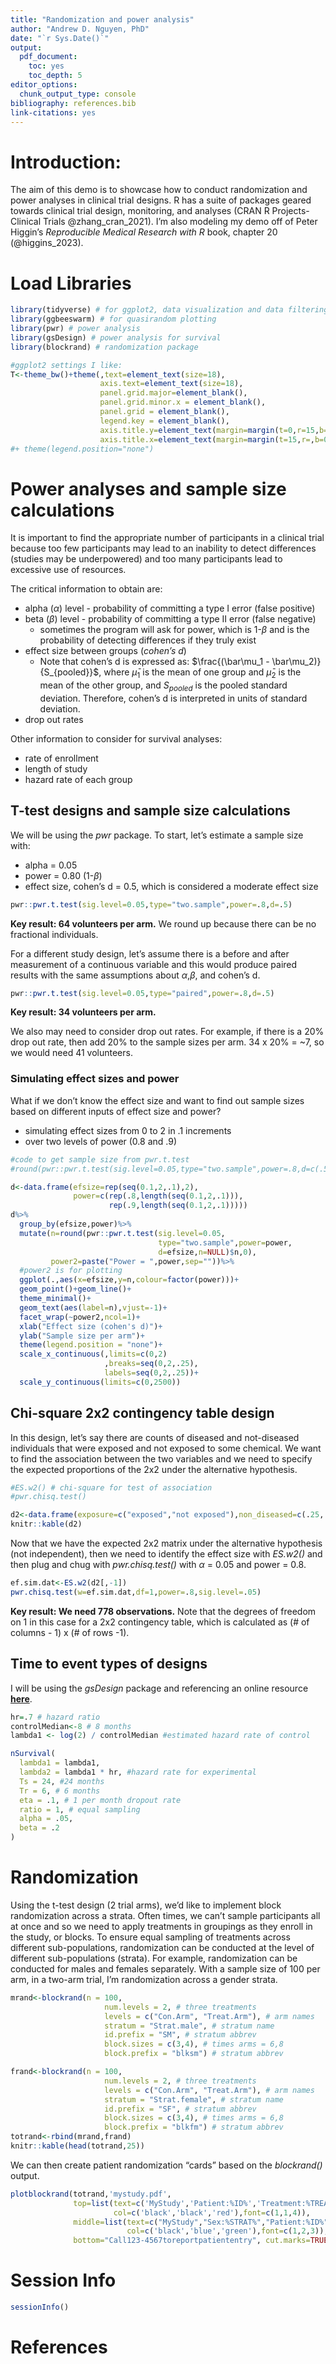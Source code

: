 ```yaml
---
title: "Randomization and power analysis"
author: "Andrew D. Nguyen, PhD"
date: "`r Sys.Date()`"
output:
  pdf_document:
    toc: yes
    toc_depth: 5
editor_options: 
  chunk_output_type: console
bibliography: references.bib
link-citations: yes
---
```


\newpage

# Introduction:  

The aim of this demo is to showcase how to conduct randomization and power analyses in clinical trial designs. R has a suite of packages geared towards clinical trial design, monitoring, and analyses (CRAN R Projects- Clinical Trials @zhang_cran_2021). I'm also modeling my demo off of Peter Higgin's *Reproducible Medical Research with R* book, chapter 20 (@higgins_2023). 

# Load Libraries  

```r
library(tidyverse) # for ggplot2, data visualization and data filtering with dplyr 
library(ggbeeswarm) # for quasirandom plotting
library(pwr) # power analysis
library(gsDesign) # power analysis for survival
library(blockrand) # randomization package

#ggplot2 settings I like: 
T<-theme_bw()+theme(,text=element_text(size=18),
                    axis.text=element_text(size=18),
                    panel.grid.major=element_blank(),
                    panel.grid.minor.x = element_blank(),
                    panel.grid = element_blank(),
                    legend.key = element_blank(),
                    axis.title.y=element_text(margin=margin(t=0,r=15,b=0,l=0)),
                    axis.title.x=element_text(margin=margin(t=15,r=,b=0,l=0)))
#+ theme(legend.position="none")
```

# Power analyses and sample size calculations  

It is important to find the appropriate number of participants in a clinical trial because too few participants may lead to an inability to detect differences (studies may be underpowered) and too many participants lead to excessive use of resources. 

The critical information to obtain are:   

* alpha ($\alpha$) level - probability of committing a type I error (false positive)  
* beta ($\beta$) level - probability of committing a type II error (false negative)   
  * sometimes the program will ask for power, which is 1-$\beta$ and is the probability of detecting differences if they truly exist    
* effect size between groups (*cohen's d*)  
  * Note that cohen's d is expressed as: $\frac{(\bar\mu_1 - \bar\mu_2)}{S_{pooled}}$, where $\bar\mu_1$ is the mean of one group and $\bar\mu_2$ is the mean of the other group, and $S_{pooled}$ is the pooled standard deviation. Therefore, cohen's d is interpreted in units of standard deviation.    
* drop out rates  

Other information to consider for survival analyses:  

* rate of enrollment  
* length of study  
* hazard rate of each group   



## T-test designs and sample size calculations     

We will be using the *pwr* package. To start, let's estimate a sample size with:  

* alpha = 0.05   
* power = 0.80 (1-$\beta$)  
* effect size, cohen's d  = 0.5, which is considered a moderate effect size


```r
pwr::pwr.t.test(sig.level=0.05,type="two.sample",power=.8,d=.5)

```

**Key result: 64 volunteers per arm.** We round up because there can be no fractional individuals.   

For a different study design, let's assume there is a before and after measurement of a continuous variable and this would produce paired results with the same assumptions about $\alpha$,$\beta$, and cohen's d.  

```r
pwr::pwr.t.test(sig.level=0.05,type="paired",power=.8,d=.5)
```

**Key result: 34 volunteers per arm.**  

We also may need to consider drop out rates. For example, if there is a 20% drop out rate, then add 20% to the sample sizes per arm. 34 x 20% = ~7, so we would need 41 volunteers.  

### Simulating effect sizes and power 

What if we don't know the effect size and want to find out sample sizes based on different inputs of effect size and power?  

* simulating effect sizes from 0 to 2 in .1 increments   
* over two levels of power (0.8 and .9)   

```r
#code to get sample size from pwr.t.test
#round(pwr::pwr.t.test(sig.level=0.05,type="two.sample",power=.8,d=c(.5),n=NULL)$n,0)

d<-data.frame(efsize=rep(seq(0.1,2,.1),2),
              power=c(rep(.8,length(seq(0.1,2,.1))),
                      rep(.9,length(seq(0.1,2,.1)))))
d%>%
  group_by(efsize,power)%>%
  mutate(n=round(pwr::pwr.t.test(sig.level=0.05,
                                 type="two.sample",power=power,
                                 d=efsize,n=NULL)$n,0),
         power2=paste("Power = ",power,sep=""))%>%
  #power2 is for plotting
  ggplot(.,aes(x=efsize,y=n,colour=factor(power)))+
  geom_point()+geom_line()+
  theme_minimal()+
  geom_text(aes(label=n),vjust=-1)+
  facet_wrap(~power2,ncol=1)+
  xlab("Effect size (cohen's d)")+
  ylab("Sample size per arm")+
  theme(legend.position = "none")+
  scale_x_continuous(,limits=c(0,2)
                     ,breaks=seq(0,2,.25),
                     labels=seq(0,2,.25))+
  scale_y_continuous(limits=c(0,2500))

```


## Chi-square 2x2 contingency table design   

In this design, let's say there are counts of diseased and not-diseased individuals that were exposed and not exposed to some chemical. We want to find the association between the two variables and we need to specify the expected proportions of the 2x2 under the alternative hypothesis. 

```r
#ES.w2() # chi-square for test of association
#pwr.chisq.test()

d2<-data.frame(exposure=c("exposed","not exposed"),non_diseased=c(.25,.3),diseased=c(0.25,.2))
knitr::kable(d2)
```

Now that we have the expected 2x2 matrix under the alternative hypothesis (not independent), then we need to identify the effect size with *ES.w2()* and then plug and chug with *pwr.chisq.test()* with $\alpha$ = 0.05 and power = 0.8.  

```r
ef.sim.dat<-ES.w2(d2[,-1])
pwr.chisq.test(w=ef.sim.dat,df=1,power=.8,sig.level=.05)
```

**Key result: We need 778 observations.** Note that the degrees of freedom on 1 in this case for a 2x2 contingency table, which is calculated as (# of columns - 1) x (# of rows -1).      

## Time to event types of designs  

I will be using the *gsDesign* package and referencing an online resource [**here**](https://cran.r-project.org/web/packages/gsDesign/vignettes/SurvivalOverview.html). 


```r

hr=.7 # hazard ratio
controlMedian<-8 # 8 months
lambda1 <- log(2) / controlMedian #estimated hazard rate of control

nSurvival(
  lambda1 = lambda1,
  lambda2 = lambda1 * hr, #hazard rate for experimental
  Ts = 24, #24 months
  Tr = 6, # 6 months
  eta = .1, # 1 per month dropout rate
  ratio = 1, # equal sampling
  alpha = .05,
  beta = .2
)


```

# Randomization  

Using the t-test design (2 trial arms), we'd like to implement block randomization across a strata. Often times, we can't sample participants all at once and so we need to apply treatments in groupings as they enroll in the study, or blocks. To ensure equal sampling of treatments across different sub-populations, randomization can be conducted at the level of different sub-populations (strata). For example, randomization can be conducted for males and females separately. With a sample size of 100 per arm, in a two-arm trial, I'm randomization across a gender strata.   

```r
mrand<-blockrand(n = 100, 
                     num.levels = 2, # three treatments
                     levels = c("Con.Arm", "Treat.Arm"), # arm names
                     stratum = "Strat.male", # stratum name
                     id.prefix = "SM", # stratum abbrev
                     block.sizes = c(3,4), # times arms = 6,8
                     block.prefix = "blksm") # stratum abbrev

frand<-blockrand(n = 100, 
                     num.levels = 2, # three treatments
                     levels = c("Con.Arm", "Treat.Arm"), # arm names
                     stratum = "Strat.female", # stratum name
                     id.prefix = "SF", # stratum abbrev
                     block.sizes = c(3,4), # times arms = 6,8
                     block.prefix = "blkfm") # stratum abbrev
totrand<-rbind(mrand,frand)
knitr::kable(head(totrand,25))
```

We can then create patient randomization "cards" based on the *blockrand()* output. 

```r

plotblockrand(totrand,'mystudy.pdf',
              top=list(text=c('MyStudy','Patient:%ID%','Treatment:%TREAT%'),
                       col=c('black','black','red'),font=c(1,1,4)),
              middle=list(text=c("MyStudy","Sex:%STRAT%","Patient:%ID%"),
                          col=c('black','blue','green'),font=c(1,2,3)),
              bottom="Call123-4567toreportpatiententry", cut.marks=TRUE)

```

# Session Info
```r
sessionInfo()
```

# References  

